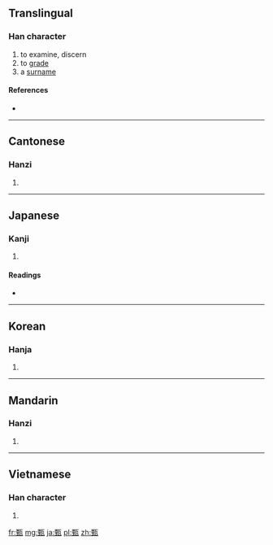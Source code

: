 ==Translingual==

===Han character===
{{Han char|rn=98|rad=瓦|as=09|sn=14|four=1111<sub>7</sub>|canj=一土一女弓 (MGMVN), X一土一女 (XMGMV)}}

# to examine, discern
# to [[grade]]
# a [[surname]]

====References====
* {{Han ref|kx=0750.230|dkj=21557|dj=1158.360|hdz=21427.140|uh=7504|ud=29956|bh=BAC2|bd=47810}}

----

==Cantonese==

===Hanzi===
{{yue-hanzi|jyut=|y=jan1, yan1}}

# {{defn|Cantonese|sort=瓦09}}

----

==Japanese==

===Kanji===
{{ja-kanji|grade=|rs=瓦09}}

# {{defn|Japanese|sort=瓦09}}

====Readings====
* {{ja-readings|on=[[けん]] (ken), [[しん]] (shin)|kun=[[すえ]] (sue)|nanori=}}

----

==Korean==

===Hanja===
{{ko-hanja|hangeul=[[견]], [[진]]|eumhun=|rv=gyeon, jin|mr=kyŏn, chin|y=kyen, cin}}

# {{defn|Korean|sort=瓦09}}

----

==Mandarin==

===Hanzi===
{{cmn-hanzi|pin=[[zhēn]] ([[zhen1]])|wg=chen<sup>1</sup>}}

# {{defn|Mandarin|sort=瓦09}}

----

==Vietnamese==

===Han character===
{{vi-hantu|[[chân]]|rs=瓦09}}

# {{defn|Vietnamese|sort=瓦09}}

[[fr:甄]]
[[mg:甄]]
[[ja:甄]]
[[pl:甄]]
[[zh:甄]]